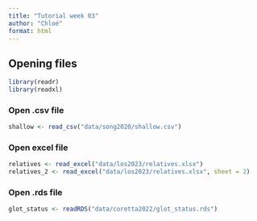 ---
title: "Tutorial week 03"
author: "Chloé"
format: html
---

## Opening files

```{r}
library(readr)
library(readxl)
```


### Open .csv file
```{r}
shallow <- read_csv("data/song2020/shallow.csv")
```

### Open excel file
```{r}
relatives <- read_excel("data/los2023/relatives.xlsx")
relatives_2 <- read_excel("data/los2023/relatives.xlsx", sheet = 2)
```


### Open .rds file

```{r}
glot_status <- readRDS("data/coretta2022/glot_status.rds")
```














